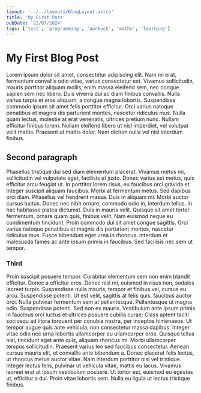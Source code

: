 ```yaml
---
layout: '../../layouts/BlogLayout.astro'
title: 'My First Post'
pubDate: '22/07/2024'
tags: ['test', 'programming', 'aurkuch', 'maths', 'learning']
---
```



# My First Blog Post

Lorem ipsum dolor sit amet, consectetur adipiscing elit. Nam mi erat, fermentum convallis odio vitae, varius 
consectetur est. Vivamus sollicitudin, mauris porttitor aliquam mollis, enim massa eleifend sem, nec congue sapien sem nec libero. Duis viverra dui ac diam finibus convallis. Nulla varius turpis et eros aliquam, a congue magna lobortis. Suspendisse commodo ipsum sit amet felis porttitor efficitur. Orci varius natoque penatibus et magnis dis parturient montes, nascetur ridiculus mus. Nulla quam lectus, molestie at erat venenatis, ultrices pretium nunc. Nullam efficitur finibus lorem. Nullam eleifend libero ut nisl imperdiet, vel volutpat velit mattis. Praesent ut mattis dolor. Nam dictum nulla vel nisl interdum finibus.

## Second paragraph 

Phasellus tristique dui sed diam elementum placerat. Vivamus metus mi, sollicitudin vel vulputate eget, facilisis et justo. Donec varius est metus, quis efficitur arcu feugiat ut. In porttitor lorem risus, eu faucibus orci gravida et. Integer suscipit aliquam faucibus. Morbi at fermentum metus. Sed dapibus orci diam. Phasellus vel hendrerit massa.
Duis in aliquam mi. Morbi auctor cursus luctus. Donec nec nibh ornare, commodo odio in, interdum tellus. In hac habitasse platea dictumst. Duis in mauris velit. Quisque sit amet tortor fermentum, ornare quam quis, finibus velit. Nam euismod neque eu condimentum tincidunt. Proin commodo dui sit amet congue sagittis. Orci varius natoque penatibus et magnis dis parturient montes, nascetur ridiculus mus. Fusce bibendum eget urna in rhoncus. Interdum et malesuada fames ac ante ipsum primis in faucibus. Sed facilisis nec sem ut tempor.

### Third

Proin suscipit posuere tempor. Curabitur elementum sem non enim blandit efficitur. Donec a efficitur eros. Donec nisl mi, euismod in risus non, sodales laoreet turpis. Suspendisse nulla mauris, tempor et finibus vel, cursus eu arcu. Suspendisse potenti. Ut est velit, sagittis at felis quis, faucibus auctor orci. Nulla pulvinar fermentum sem at pellentesque. Pellentesque ut magna odio. Suspendisse potenti. Sed non ex mauris. Vestibulum ante ipsum primis in faucibus orci luctus et ultrices posuere cubilia curae; Class aptent taciti sociosqu ad litora torquent per conubia nostra, per inceptos himenaeos. Ut tempor augue quis ante vehicula, non consectetur massa dapibus. Integer vitae odio nec urna lobortis ullamcorper eu ullamcorper eros. Quisque tellus nisl, tincidunt eget ante quis, aliquam rhoncus mi. Morbi ullamcorper tempus sollicitudin. Praesent varius leo sed faucibus consectetur. Aenean cursus mauris elit, et convallis ante bibendum a. Donec placerat felis lectus, ut rhoncus metus auctor vitae. Nam interdum porttitor nisl vel tristique. Integer lectus felis, pulvinar ut vehicula vitae, mattis eu lacus. Vivamus laoreet erat at ipsum vestibulum posuere. Ut tortor est, euismod eu egestas ut, efficitur a dui. Proin vitae lobortis sem. Nulla eu ligula ut lectus tristique finibus.